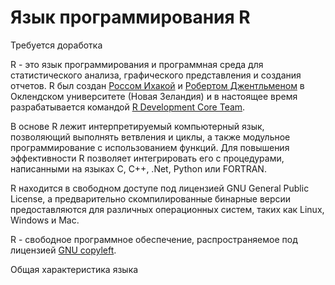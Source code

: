 # Язык программирования R

::: {.callout-caution title="Состояние разработки"}
Требуется доработка
:::

R - это язык программирования и программная среда для статистического анализа, графического представления и создания отчетов. R был создан [Россом Ихакой](https://en.wikipedia.org/wiki/Ross_Ihaka) и [Робертом Джентльменом](https://en.wikipedia.org/wiki/Robert_Gentleman_(statistician)) в Оклендском университете (Новая Зеландия) и в настоящее время разрабатывается командой [R Development Core Team](https://www.r-project.org/).

В основе R лежит интерпретируемый компьютерный язык, позволяющий выполнять ветвления и циклы, а также модульное программирование с использованием функций. Для повышения эффективности R позволяет интегрировать его с процедурами, написанными на языках C, C++, .Net, Python или FORTRAN.

R находится в свободном доступе под лицензией GNU General Public License, а предварительно скомпилированные бинарные версии предоставляются для различных операционных систем, таких как Linux, Windows и Mac.

R - свободное программное обеспечение, распространяемое под лицензией [GNU copyleft](https://www.gnu.org/licenses/copyleft.html).

Общая характеристика языка 
